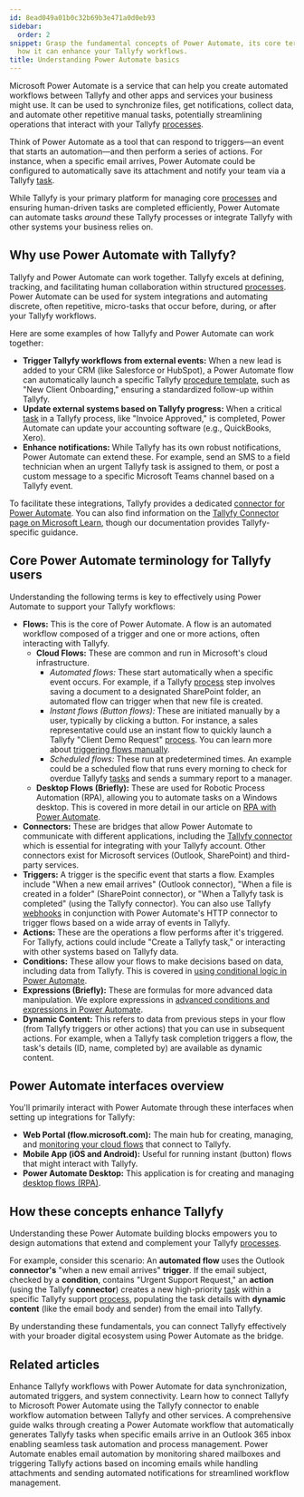 ```yaml
---
id: 8ead049a01b0c32b69b3e471a0d0eb93
sidebar:
  order: 2
snippet: Grasp the fundamental concepts of Power Automate, its core terminology, and
  how it can enhance your Tallyfy workflows.
title: Understanding Power Automate basics
---
```


Microsoft Power Automate is a service that can help you create automated workflows between Tallyfy and other apps and services your business might use. It can be used to synchronize files, get notifications, collect data, and automate other repetitive manual tasks, potentially streamlining operations that interact with your Tallyfy [processes](/products/pro/tracking-and-tasks/processes/).

Think of Power Automate as a tool that can respond to triggers—an event that starts an automation—and then perform a series of actions. For instance, when a specific email arrives, Power Automate could be configured to automatically save its attachment and notify your team via a Tallyfy [task](/products/pro/tracking-and-tasks/tasks/).

While Tallyfy is your primary platform for managing core [processes](/products/pro/tracking-and-tasks/processes/) and ensuring human-driven tasks are completed efficiently, Power Automate can automate tasks *around* these Tallyfy processes or integrate Tallyfy with other systems your business relies on.

## Why use Power Automate with Tallyfy?

Tallyfy and Power Automate can work together. Tallyfy excels at defining, tracking, and facilitating human collaboration within structured [processes](/products/pro/tracking-and-tasks/processes/). Power Automate can be used for system integrations and automating discrete, often repetitive, micro-tasks that occur before, during, or after your Tallyfy workflows.

Here are some examples of how Tallyfy and Power Automate can work together:

*   **Trigger Tallyfy workflows from external events:** When a new lead is added to your CRM (like Salesforce or HubSpot), a Power Automate flow can automatically launch a specific Tallyfy [procedure template](/products/pro/documenting/templates/), such as "New Client Onboarding," ensuring a standardized follow-up within Tallyfy.
*   **Update external systems based on Tallyfy progress:** When a critical [task](/products/pro/tracking-and-tasks/tasks/) in a Tallyfy process, like "Invoice Approved," is completed, Power Automate can update your accounting software (e.g., QuickBooks, Xero).
*   **Enhance notifications:** While Tallyfy has its own robust notifications, Power Automate can extend these. For example, send an SMS to a field technician when an urgent Tallyfy task is assigned to them, or post a custom message to a specific Microsoft Teams channel based on a Tallyfy event.

To facilitate these integrations, Tallyfy provides a dedicated [connector for Power Automate](/products/pro/integrations/middleware/power-automate/how-can-i-integrate-tallyfy-with-microsoft-power-automate/). You can also find information on the [Tallyfy Connector page on Microsoft Learn](https://learn.microsoft.com/en-us/connectors/tallyfy/), though our documentation provides Tallyfy-specific guidance.

## Core Power Automate terminology for Tallyfy users

Understanding the following terms is key to effectively using Power Automate to support your Tallyfy workflows:

*   **Flows:** This is the core of Power Automate. A flow is an automated workflow composed of a trigger and one or more actions, often interacting with Tallyfy.
    *   **Cloud Flows:** These are common and run in Microsoft's cloud infrastructure.
        *   *Automated flows:* These start automatically when a specific event occurs. For example, if a Tallyfy [process](/products/pro/tracking-and-tasks/processes/) step involves saving a document to a designated SharePoint folder, an automated flow can trigger when that new file is created.
        *   *Instant flows (Button flows):* These are initiated manually by a user, typically by clicking a button. For instance, a sales representative could use an instant flow to quickly launch a Tallyfy "Client Demo Request" [process](/products/pro/tracking-and-tasks/processes/). You can learn more about [triggering flows manually](/products/pro/integrations/middleware/power-automate/triggering-flows-manually-button-flows/).
        *   *Scheduled flows:* These run at predetermined times. An example could be a scheduled flow that runs every morning to check for overdue Tallyfy [tasks](/products/pro/tracking-and-tasks/tasks/) and sends a summary report to a manager.
    *   **Desktop Flows (Briefly):** These are used for Robotic Process Automation (RPA), allowing you to automate tasks on a Windows desktop. This is covered in more detail in our article on [RPA with Power Automate](/products/pro/integrations/middleware/power-automate/introduction-to-rpa-with-power-automate/).
*   **Connectors:** These are bridges that allow Power Automate to communicate with different applications, including the [Tallyfy connector](/products/pro/integrations/middleware/power-automate/how-can-i-integrate-tallyfy-with-microsoft-power-automate/) which is essential for integrating with your Tallyfy account. Other connectors exist for Microsoft services (Outlook, SharePoint) and third-party services.
*   **Triggers:** A trigger is the specific event that starts a flow. Examples include "When a new email arrives" (Outlook connector), "When a file is created in a folder" (SharePoint connector), or "When a Tallyfy task is completed" (using the Tallyfy connector). You can also use Tallyfy [webhooks](/products/pro/integrations/webhooks/) in conjunction with Power Automate's HTTP connector to trigger flows based on a wide array of events in Tallyfy.
*   **Actions:** These are the operations a flow performs after it's triggered. For Tallyfy, actions could include "Create a Tallyfy task," or interacting with other systems based on Tallyfy data.
*   **Conditions:** These allow your flows to make decisions based on data, including data from Tallyfy. This is covered in [using conditional logic in Power Automate](/products/pro/integrations/middleware/power-automate/using-conditional-logic-in-power-automate/).
*   **Expressions (Briefly):** These are formulas for more advanced data manipulation. We explore expressions in [advanced conditions and expressions in Power Automate](/products/pro/integrations/middleware/power-automate/advanced-conditions-and-expressions/).
*   **Dynamic Content:** This refers to data from previous steps in your flow (from Tallyfy triggers or other actions) that you can use in subsequent actions. For example, when a Tallyfy task completion triggers a flow, the task's details (ID, name, completed by) are available as dynamic content.

## Power Automate interfaces overview

You'll primarily interact with Power Automate through these interfaces when setting up integrations for Tallyfy:

*   **Web Portal (flow.microsoft.com):** The main hub for creating, managing, and [monitoring your cloud flows](/products/pro/integrations/middleware/power-automate/managing-and-monitoring-power-automate-flows/) that connect to Tallyfy.
*   **Mobile App (iOS and Android):** Useful for running instant (button) flows that might interact with Tallyfy.
*   **Power Automate Desktop:** This application is for creating and managing [desktop flows (RPA)](/products/pro/integrations/middleware/power-automate/introduction-to-rpa-with-power-automate/).

## How these concepts enhance Tallyfy

Understanding these Power Automate building blocks empowers you to design automations that extend and complement your Tallyfy [processes](/products/pro/tracking-and-tasks/processes/).

For example, consider this scenario: An **automated flow** uses the Outlook **connector's** "when a new email arrives" **trigger**. If the email subject, checked by a **condition**, contains "Urgent Support Request," an **action** (using the Tallyfy **connector**) creates a new high-priority [task](/products/pro/tracking-and-tasks/tasks/) within a specific Tallyfy support [process](/products/pro/tracking-and-tasks/processes/), populating the task details with **dynamic content** (like the email body and sender) from the email into Tallyfy.

By understanding these fundamentals, you can connect Tallyfy effectively with your broader digital ecosystem using Power Automate as the bridge.


## Related articles
<CardGrid>
<LinkTitleCard header="<b>Middleware > Power Automate</b>" href="/products/pro/integrations/middleware/power-automate/" > Enhance Tallyfy workflows with Power Automate for data synchronization, automated triggers, and system connectivity. </LinkTitleCard>
<LinkTitleCard header="<b>Power Automate > Connect Tallyfy to Power Automate</b>" href="/products/pro/integrations/middleware/power-automate/how-can-i-integrate-tallyfy-with-microsoft-power-automate/" > Learn how to connect Tallyfy to Microsoft Power Automate using the Tallyfy connector to enable workflow automation between Tallyfy and other services. </LinkTitleCard>
<LinkTitleCard header="<b>Power Automate > Creating your first flow in Power Automate</b>" href="/products/pro/integrations/middleware/power-automate/creating-your-first-flow-in-power-automate/" > A comprehensive guide walks through creating a Power Automate workflow that automatically generates Tallyfy tasks when specific emails arrive in an Outlook 365 inbox enabling seamless task automation and process management. </LinkTitleCard>
<LinkTitleCard header="<b>Power Automate > Working with email automation in Power Automate</b>" href="/products/pro/integrations/middleware/power-automate/working-with-email-automation-in-power-automate/" > Power Automate enables email automation by monitoring shared mailboxes and triggering Tallyfy actions based on incoming emails while handling attachments and sending automated notifications for streamlined workflow management. </LinkTitleCard>
</CardGrid>